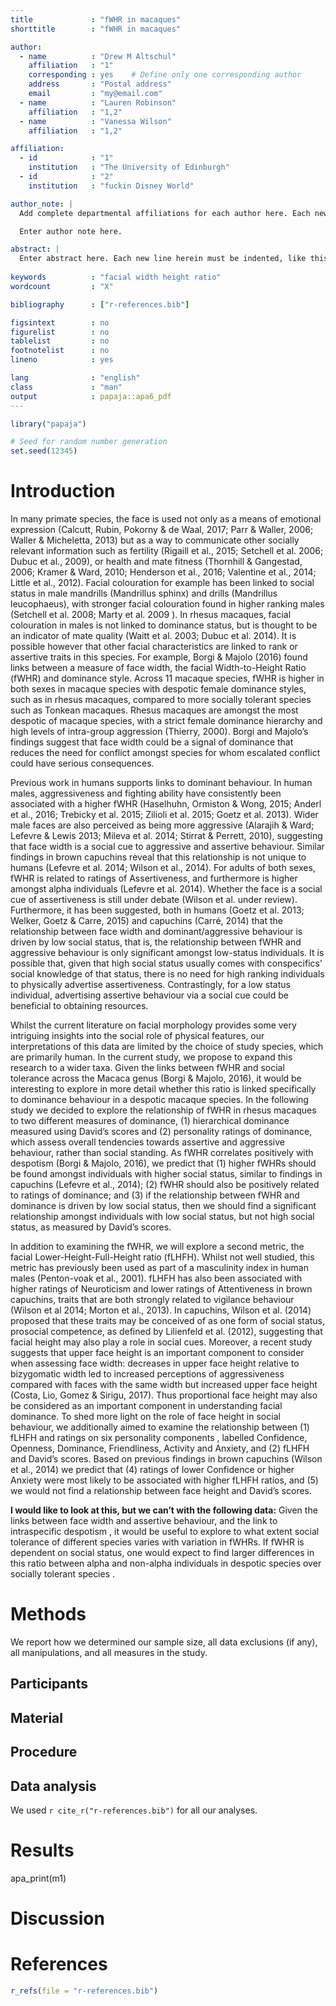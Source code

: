 ```yaml
---
title             : "fWHR in macaques"
shorttitle        : "fWHR in macaques"

author: 
  - name          : "Drew M Altschul"
    affiliation   : "1"
    corresponding : yes    # Define only one corresponding author
    address       : "Postal address"
    email         : "my@email.com"
  - name          : "Lauren Robinson"
    affiliation   : "1,2"
  - name          : "Vanessa Wilson"
    affiliation   : "1,2"

affiliation:
  - id            : "1"
    institution   : "The University of Edinburgh"
  - id            : "2"
    institution   : "fuckin Disney World"

author_note: |
  Add complete departmental affiliations for each author here. Each new line herein must be indented, like this line.

  Enter author note here.

abstract: |
  Enter abstract here. Each new line herein must be indented, like this line.
  
keywords          : "facial width height ratio"
wordcount         : "X"

bibliography      : ["r-references.bib"]

figsintext        : no
figurelist        : no
tablelist         : no
footnotelist      : no
lineno            : yes

lang              : "english"
class             : "man"
output            : papaja::apa6_pdf
---
```


```r
library("papaja")
```

```r
# Seed for random number generation
set.seed(12345)
```

# Introduction

In many primate species, the face is used not only as a means of emotional expression (Calcutt, Rubin, Pokorny & de Waal, 2017; Parr & Waller, 2006; Waller & Micheletta, 2013) but as a way to communicate other socially relevant information such as fertility (Rigaill et al., 2015; Setchell et al. 2006; Dubuc et al., 2009), or health and mate fitness (Thornhill & Gangestad, 2006; Kramer & Ward, 2010; Henderson et al., 2016; Valentine et al., 2014; Little et al., 2012). Facial colouration for example has been linked to social status in male mandrills (Mandrillus sphinx) and drills (Mandrillus leucophaeus), with stronger facial colouration found in higher ranking males  (Setchell et al. 2008; Marty et al. 2009 ). In rhesus macaques, facial colouration in males is not linked to dominance status, but is thought to be an indicator of mate quality (Waitt et al. 2003; Dubuc et al. 2014). It is possible however that other facial characteristics are linked to rank or assertive traits in this species. For example, Borgi & Majolo (2016) found links between a measure of face width, the facial Width-to-Height Ratio (fWHR) and dominance style. Across 11 macaque species, fWHR is higher in both sexes in macaque species with despotic female dominance styles, such as in rhesus macaques, compared to more socially tolerant species such as Tonkean macaques. Rhesus macaques are amongst the most despotic of macaque species, with a strict female dominance hierarchy and high levels of intra-group aggression (Thierry, 2000). Borgi and Majolo’s findings suggest that face width could be a signal of dominance  that reduces the need for conflict amongst species for whom escalated conflict could have serious consequences. 

Previous work in humans supports links to dominant behaviour. In human males, aggressiveness and fighting ability have consistently been associated with a higher fWHR (Haselhuhn, Ormiston & Wong, 2015; Anderl et al., 2016; Trebicky et al. 2015; Zilioli et al. 2015; Goetz et al. 2013). Wider male faces are also perceived as being more aggressive (Alarajih & Ward; Lefevre & Lewis 2013; Mileva et al. 2014; Stirrat & Perrett, 2010), suggesting that face width is a social cue to aggressive and assertive behaviour. Similar findings in brown capuchins reveal that this relationship is not unique to humans (Lefevre et al. 2014; Wilson et al., 2014). For adults of both sexes, fWHR is related to ratings of Assertiveness, and furthermore is higher amongst alpha individuals (Lefevre et al. 2014). Whether the face is a social cue of assertiveness is still under debate (Wilson et al. under review). 
Furthermore, it has been suggested, both in humans (Goetz et al. 2013; Welker, Goetz & Carre, 2015) and capuchins (Carré, 2014) that the relationship between face width and dominant/aggressive behaviour is driven by low social status, that is, the relationship between fWHR and aggressive behaviour is only significant amongst low-status individuals. It is possible that, given that high social status usually comes with conspecifics’ social knowledge of that status, there is no need for high ranking individuals to physically advertise assertiveness. Contrastingly, for a low status individual, advertising assertive behaviour via a social cue could be beneficial to obtaining resources.

Whilst the current literature on facial morphology provides some very intriguing insights into the social role of physical features, our interpretations of this data are limited by the choice of study species, which are primarily human. In the current study, we propose to expand this research to a wider taxa. Given the links between fWHR and social tolerance across the Macaca genus (Borgi & Majolo, 2016), it would be interesting to explore in more detail whether this ratio is linked specifically to dominance behaviour in a despotic macaque species. In the following study we decided to explore the relationship of fWHR in rhesus macaques to two different measures of dominance, (1) hierarchical dominance measured using David’s scores and (2) personality ratings of dominance, which assess overall tendencies towards assertive and aggressive behaviour, rather than social standing. As fWHR correlates positively with despotism (Borgi & Majolo, 2016), we predict that (1) higher fWHRs should be found amongst individuals with higher social status, similar to findings in capuchins (Lefevre et al., 2014); (2) fWHR should also be positively related to ratings of dominance; and (3) if the relationship between fWHR and dominance is driven by low social status, then we should find a significant relationship amongst individuals with low social status, but not high  social status, as measured by David’s scores.

In addition to examining the fWHR, we will explore a second metric, the facial Lower-Height-Full-Height ratio (fLHFH). Whilst not well studied, this metric has previously been used as part of a masculinity index in human males (Penton-voak et al., 2001). fLHFH has also been associated with higher ratings of Neuroticism and lower ratings of Attentiveness in brown capuchins, traits that are both strongly related to vigilance behaviour (Wilson et al 2014; Morton et al., 2013). In capuchins, Wilson et al. (2014) proposed that these traits may be conceived of as one form of social status, prosocial competence, as defined by Lilienfeld et al. (2012), suggesting that facial height may also play a role in social cues. Moreover, a recent study suggests that upper face height is an important component to consider when assessing face width: decreases in upper face height relative to bizygomatic width led to increased perceptions of aggressiveness compared with faces with the same width but increased upper face height (Costa, Lio, Gomez & Sirigu, 2017). Thus proportional face height may also be considered as an important component in understanding facial dominance. To shed more light on the role of face height in social behaviour, we additionally aimed to examine the relationship between (1) fLHFH and ratings on six personality components , labelled Confidence, Openness, Dominance, Friendliness, Activity and Anxiety, and (2) fLHFH and David’s scores. Based on previous findings in brown capuchins (Wilson et al., 2014) we predict that (4) ratings of lower Confidence or higher Anxiety were most likely to be associated with higher fLHFH ratios, and (5) we would not find a relationship between face height and David’s scores.

__I would like to look at this, but we can’t with the following data:__
Given the links between face width and assertive behaviour, and the link to intraspecific despotism , it would be useful to explore to what extent social tolerance of different species varies with variation in fWHRs. If fWHR is dependent on social status, one would expect to find larger differences in this ratio between alpha and non-alpha individuals in despotic species over socially tolerant species .



# Methods
We report how we determined our sample size, all data exclusions (if any), all manipulations, and all measures in the study. <!-- 21-word solution (Simmons, Nelson & Simonsohn, 2012; retrieved from http://ssrn.com/abstract=2160588) -->

## Participants

## Material

## Procedure

## Data analysis
We used `r cite_r("r-references.bib")` for all our analyses.


# Results

######### apa_print(m1)

# Discussion


\newpage

# References
```r
r_refs(file = "r-references.bib")
```

\setlength{\parindent}{-0.5in}
\setlength{\leftskip}{0.5in}
